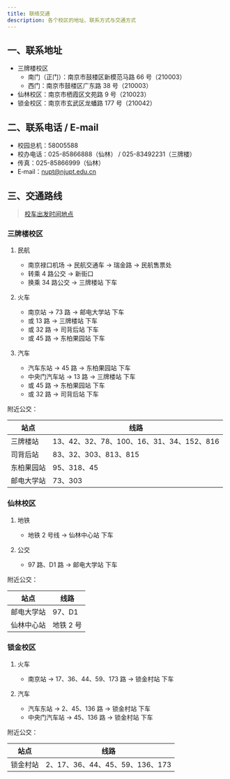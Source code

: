 ```yaml
---
title: 联络交通
description: 各个校区的地址、联系方式与交通方式
---
```



## 一、联系地址

- 三牌楼校区
  - 南门（正门）：南京市鼓楼区新模范马路 66 号（210003）
  - 西门：南京市鼓楼区广东路 38 号（210003）
- 仙林校区：南京市栖霞区文苑路 9 号（210023）
- 锁金校区：南京市玄武区龙蟠路 177 号（210042）

## 二、联系电话 / E‑mail

- 校园总机：58005588
- 校办电话：025-85866888（仙林） / 025-83492231（三牌楼）
- 传真：025-85866999（仙林）
- E‑mail：nupt@njupt.edu.cn

## 三、交通路线
> [校车出发时间地点](/life/transportation/shuttle)

### 三牌楼校区

<Steps>

1. 民航
   - 南京禄口机场 → 民航交通车 → 瑞金路 → 民航售票处
   - 转乘 4 路公交 → 新街口
   - 换乘 34 路公交 → 三牌楼站 下车

2. 火车
   - 南京站 → 73 路 → 邮电大学站 下车
   - 或 13 路 → 三牌楼站 下车
   - 或 32 路 → 司背后站 下车
   - 或 45 路 → 东柏果园站 下车

3. 汽车
   - 汽车东站 → 45 路 → 东柏果园站 下车
   - 中央门汽车站 → 13 路 → 三牌楼站 下车
   - 或 45 路 → 东柏果园站 下车
   - 或 32 路 → 司背后站 下车

</Steps>

附近公交：

| 站点       | 线路                                                                 |
| ---------- | -------------------------------------------------------------------- |
| 三牌楼站   | 13、42、32、78、100、16、31、34、152、816                             |
| 司背后站   | 83、32、303、813、815                                               |
| 东柏果园站 | 95、318、45                                                          |
| 邮电大学站 | 73、303                                                              |

### 仙林校区

<Steps>

1. 地铁
   - 地铁 2 号线 → 仙林中心站 下车

2. 公交
   - 97 路、D1 路 → 邮电大学站 下车

</Steps>

附近公交：

| 站点       | 线路      |
| ---------- | --------- |
| 邮电大学站 | 97、D1    |
| 仙林中心站 | 地铁 2 号 |

### 锁金校区

<Steps>

1. 火车
   - 南京站 → 17、36、44、59、173 路 → 锁金村站 下车

2. 汽车
   - 汽车东站 → 2、45、136 路 → 锁金村站 下车
   - 中央门汽车站 → 45、136 路 → 锁金村站 下车

</Steps>

附近公交：

| 站点     | 线路                          |
| -------- | ----------------------------- |
| 锁金村站 | 2、17、36、44、45、59、136、173 |


